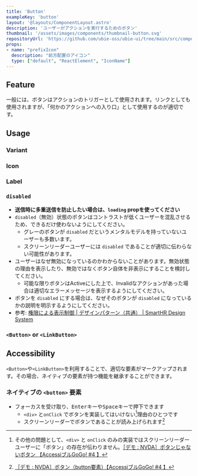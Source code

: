```yaml
---
title: 'Button'
exampleKey: 'button'
layout: '@layouts/ComponentLayout.astro'
description: 'ユーザーがアクションを実行するためのボタン'
thumbnail: '/assets/images/components/thumbnail-button.svg'
repositoryUrl: 'https://github.com/ubie-oss/ubie-ui/tree/main/src/components/Button'
props:
- name: "prefixIcon"
  description: "前方配置のアイコン"
  type: ["default", "ReactElement", "IconName"]
---
```



## Feature

一般には、ボタンはアクションのトリガーとして使用されます。リンクとしても使用されますが、「何かのアクションへの入り口」として使用するのが適切です。

## Usage

### Variant

<Variant />

### Icon

<Icon />

### Label

<Label />

### `disabled`

- **送信時に多重送信を防止したい場合は、`loading` propを使ってください**
- `disabled`（無効）状態のボタンはコントラストが低くユーザーを混乱させるため、できるだけ使わないようにしてください。
  - グレーのボタンが `disabled` だというメンタルモデルを持っていないユーザーも多数います。
  - スクリーンリーダーユーザーには `disabled` であることが適切に伝わらない可能性があります。
- ユーザーはなぜ無効になっているのかわからないことがあります。無効状態の理由を表示したり、無効ではなくボタン自体を非表示にすることを検討してください。
  - 可能な限りボタンはActiveにした上で、Invalidなアクションがあった場合は適切なエラーメッセージを表示するようにしてください。
- ボタンを `disabled` にする場合は、なぜそのボタンが `disabled` になっているかの説明を明示するようにしてください。
- 参考: [権限による表示制御 | デザインパターン（共通） | SmartHR Design System](https://smarthr.design/products/design-patterns/access-control-pattern/)

### `<Button>` or `<LinkButton>`

<SelectingComponent />

## Accessibility

`<Button>`や`<LinkButton>`を利用することで、適切な要素がマークアップされます。その場合、ネイティブの要素が持つ機能を継承することができます。

### ネイティブの `<button>` 要素

- フォーカスを受け取り、<kbd>Enter</kbd>キーや<kbd>Space</kbd>キーで押下できます
  - `<div>` と`onClick` でボタンを実装してはいけない[^no-button]理由のひとつです
  - スクリーンリーダーでボタンであることが読み上げられます[^read-button]

[^no-button]: その他の問題として、`<div>` と `onClick` のみの実装ではスクリーンリーダーユーザーに「ボタン」の存在が伝わりません。[［デモ : NVDA］ボタンじゃないボタン 【AccessiブルGoGo! #4 】](https://www.youtube.com/watch?v=XdDvIOMDuCc)
[^read-button]: [［デモ : NVDA］ボタン（button要素）【AccessiブルGoGo! #4 】](https://www.youtube.com/watch?v=vtvu5NBrYkw)
